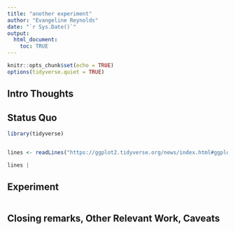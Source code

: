```yaml
---
title: "another experiment"
author: "Evangeline Reynolds"
date: "`r Sys.Date()`"
output: 
  html_document:
    toc: TRUE
---
```


```r
knitr::opts_chunk$set(echo = TRUE)
options(tidyverse.quiet = TRUE)
```




## Intro Thoughts


## Status Quo

```r
library(tidyverse)


lines <- readLines("https://ggplot2.tidyverse.org/news/index.html#ggplot2-400")

lines |  
```

## Experiment

```r

```



## Closing remarks, Other Relevant Work, Caveats
